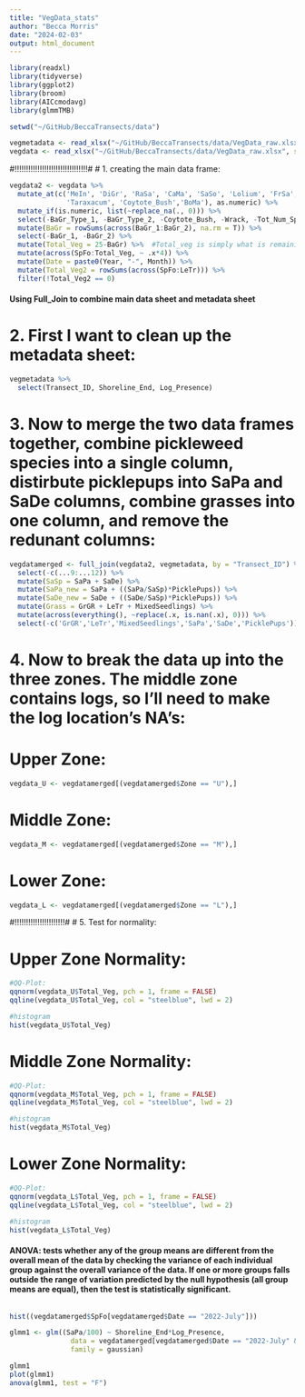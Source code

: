 ```yaml
---
title: "VegData_stats"
author: "Becca Morris"
date: "2024-02-03"
output: html_document
---
```


```r
library(readxl)
library(tidyverse)
library(ggplot2)
library(broom)
library(AICcmodavg)
library(glmmTMB)

setwd("~/GitHub/BeccaTransects/data")

vegmetadata <- read_xlsx("~/GitHub/BeccaTransects/data/VegData_raw.xlsx", sheet = "Metadata")
vegdata <- read_xlsx("~/GitHub/BeccaTransects/data/VegData_raw.xlsx", sheet = "Data")
```

#!!!!!!!!!!!!!!!!!!!!!!!!!!!!!!!!#
# 1. creating the main data frame:
```r
vegdata2 <- vegdata %>% 
  mutate_at(c('MeIn', 'DiGr', 'RaSa', 'CaMa', 'SaSo', 'Lolium', 'FrSa', 'Fabiaceae','Vicia', 'Sonc', 'Xant', 'LeTr', 'Ranunculus', 
              'Taraxacum', 'Coytote_Bush','BoMa'), as.numeric) %>% 
  mutate_if(is.numeric, list(~replace_na(., 0))) %>%
  select(-BaGr_Type_1, -BaGr_Type_2, -Coytote_Bush, -Wrack, -Tot_Num_Species, -Shoot_Density, -Length_centimeters, -Patch_Type) %>% 
  mutate(BaGr = rowSums(across(BaGr_1:BaGr_2), na.rm = T)) %>% 
  select(-BaGr_1, -BaGr_2) %>% 
  mutate(Total_Veg = 25-BaGr) %>%  #Total_veg is simply what is remaining after subtracting the bare ground
  mutate(across(SpFo:Total_Veg, ~ .x*4)) %>% 
  mutate(Date = paste0(Year, "-", Month)) %>% 
  mutate(Total_Veg2 = rowSums(across(SpFo:LeTr))) %>% 
  filter(!Total_Veg2 == 0) 
```

#### Using Full_Join to combine main data sheet and metadata sheet ####

# 2. First I want to clean up the metadata sheet:
```r
vegmetadata %>% 
  select(Transect_ID, Shoreline_End, Log_Presence)
```

# 3. Now to merge the two data frames together, combine pickleweed species into a single column, distirbute picklepups into SaPa and SaDe columns, combine grasses into one column, and remove the redunant columns:
```r
vegdatamerged <- full_join(vegdata2, vegmetadata, by = "Transect_ID") %>% 
  select(-c(...9:...12)) %>% 
  mutate(SaSp = SaPa + SaDe) %>% 
  mutate(SaPa_new = SaPa + ((SaPa/SaSp)*PicklePups)) %>% 
  mutate(SaDe_new = SaDe + ((SaDe/SaSp)*PicklePups)) %>% 
  mutate(Grass = GrGR + LeTr + MixedSeedlings) %>% 
  mutate(across(everything(), ~replace(.x, is.nan(.x), 0))) %>% 
  select(-c('GrGR','LeTr','MixedSeedlings','SaPa','SaDe','PicklePups'))
```

# 4. Now to break the data up into the three zones. The middle zone contains logs, so I'll need to make the log location's NA's:

# Upper Zone:
```r
vegdata_U <- vegdatamerged[(vegdatamerged$Zone == "U"),]
```
# Middle Zone:
```r
vegdata_M <- vegdatamerged[(vegdatamerged$Zone == "M"),]
```
# Lower Zone:
```r
vegdata_L <- vegdatamerged[(vegdatamerged$Zone == "L"),]
```



#!!!!!!!!!!!!!!!!!!!!!!#
# 5. Test for normality:

# Upper Zone Normality:
```r
#QQ-Plot:
qqnorm(vegdata_U$Total_Veg, pch = 1, frame = FALSE)
qqline(vegdata_U$Total_Veg, col = "steelblue", lwd = 2)

#histogram
hist(vegdata_U$Total_Veg)
```
# Middle Zone Normality:
```r
#QQ-Plot:
qqnorm(vegdata_M$Total_Veg, pch = 1, frame = FALSE)
qqline(vegdata_M$Total_Veg, col = "steelblue", lwd = 2)

#histogram
hist(vegdata_M$Total_Veg)
```
# Lower Zone Normality:
```r
#QQ-Plot:
qqnorm(vegdata_L$Total_Veg, pch = 1, frame = FALSE)
qqline(vegdata_L$Total_Veg, col = "steelblue", lwd = 2)

#histogram
hist(vegdata_L$Total_Veg)
```




#### ANOVA: tests whether any of the group means are different from the overall mean of the data by checking the variance of each individual group against the overall variance of the data. If one or more groups falls outside the range of variation predicted by the null hypothesis (all group means are equal), then the test is statistically significant. 
```r

```







```r
hist((vegdatamerged$SpFo[vegdatamerged$Date == "2022-July"]))

glmm1 <- glm((SaPa/100) ~ Shoreline_End*Log_Presence,
               data = vegdatamerged[vegdatamerged$Date == "2022-July" & vegdatamerged$Zone == "U",],
               family = gaussian)

glmm1
plot(glmm1)
anova(glmm1, test = "F")

```

